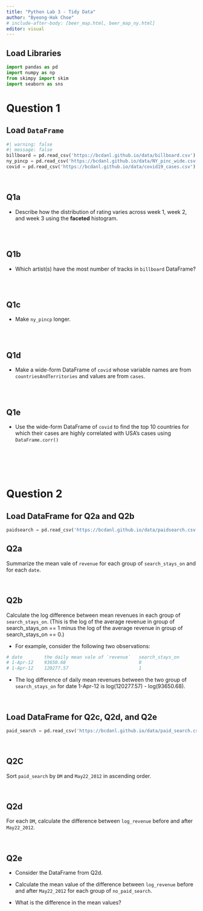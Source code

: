 ```yaml
---
title: "Python Lab 3 - Tidy Data"
author: "Byeong-Hak Choe"
# include-after-body: [beer_map.html, beer_map_ny.html]
editor: visual
---
```


## Load Libraries

```python
import pandas as pd
import numpy as np
from skimpy import skim
import seaborn as sns
```

# Question 1

## Load `DataFrame`

```python
#| warning: false
#| message: false
billboard = pd.read_csv('https://bcdanl.github.io/data/billboard.csv')
ny_pincp = pd.read_csv('https://bcdanl.github.io/data/NY_pinc_wide.csv')
covid = pd.read_csv('https://bcdanl.github.io/data/covid19_cases.csv')
```

<br>


## Q1a

-   Describe how the distribution of rating varies across week 1, week 2, and week 3 using the **faceted** histogram.

```python

```

<br>


## Q1b

-   Which artist(s) have the most number of tracks in `billboard` DataFrame?

```python

```

<br>


## Q1c

-   Make `ny_pincp` longer.

```python

```

<br>


## Q1d

-   Make a wide-form DataFrame of `covid` whose variable names are from `countriesAndTerritories` and values are from `cases`.

```python

```

<br>

## Q1e

-   Use the wide-form DataFrame of `covid` to find the top 10 countries for which their cases are highly correlated with USA's cases using `DataFrame.corr()`

```python

```

<br><br><br>

# Question 2

## Load DataFrame for Q2a and Q2b
```python
paidsearch = pd.read_csv('https://bcdanl.github.io/data/paidsearch.csv')
```


## Q2a
Summarize the mean vale of `revenue` for each group of `search_stays_on` and for each `date`.


<br>


## Q2b
Calculate the log difference between mean revenues in each group of `search_stays_on`. (This is the log of the average revenue in group of search_stays_on == 1 minus the log of the average revenue in group of search_stays_on == 0.)


- For example, consider the following two observations:
```python
# date        the daily mean vale of `revenue`   search_stays_on
# 1-Apr-12    93650.68                           0
# 1-Apr-12    120277.57                          1
```

- The log difference of daily mean revenues between the two group of `search_stays_on` for date 1-Apr-12 is log(120277.57) - log(93650.68).


<br>



## Load DataFrame for Q2c, Q2d, and Q2e
```python
paid_search = pd.read_csv('https://bcdanl.github.io/data/paid_search.csv')
```

<br>



## Q2C
Sort `paid_search` by `DM` and `May22_2012` in ascending order.

<br>



## Q2d
For each `DM`, calculate the difference between `log_revenue` before and after `May22_2012`.

<br>



## Q2e
- Consider the DataFrame from Q2d. 

- Calculate the mean value of the difference between `log_revenue` before and after `May22_2012` for each group of `no_paid_search`.

- What is the difference in the mean values?

